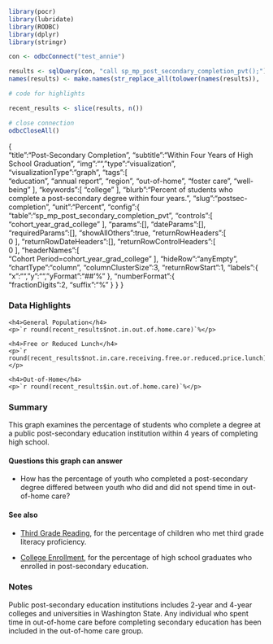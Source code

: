 ```r
library(pocr)
library(lubridate)
library(RODBC)
library(dplyr)
library(stringr)

con <- odbcConnect("test_annie")

results <- sqlQuery(con, "call sp_mp_post_secondary_completion_pvt();")
names(results) <- make.names(str_replace_all(tolower(names(results)), '\\(|\\)|:', ''))

# code for highlights

recent_results <- slice(results, n())

# close connection
odbcCloseAll()

```
{  
   "title":"Post-Secondary Completion",
   "subtitle":"Within Four Years of High School Graduation",
   "img":"",
   "type":"visualization",
   "visualizationType":"graph",
   "tags":[  
      "education",
      "annual report",
      "region",
      "out-of-home",
      "foster care",
      "well-being"
   ],
   "keywords":[
      "college"
   ],
   "blurb":"Percent of students who complete a post-secondary degree within four years.",
   "slug":"postsec-completion",
   "unit":"Percent",
   "config":{  
      "table":"sp_mp_post_secondary_completion_pvt",
      "controls":[  
         "cohort_year_grad_college"
      ],
      "params":[],
      "dateParams":[],
      "requiredParams":[],
      "showAllOthers":true,
      "returnRowHeaders":[  
         0
      ],
      "returnRowDateHeaders":[],
      "returnRowControlHeaders":[  
         0
      ],
      "headerNames":[  
         "Cohort Period=cohort_year_grad_college"
      ],
      "hideRow":"anyEmpty",
      "chartType":"column",
      "columnClusterSize":3,
      "returnRowStart":1,
      "labels":{  
         "x":"",
         "y":"",
         "yFormat":"##'%"
      },
      "numberFormat":{  
         "fractionDigits":2,
         "suffix":"%"
      }
   }
}

### Data Highlights

<div class="stat">
    <h4>General Population</h4>
    <p>`r round(recent_results$not.in.out.of.home.care)`%</p>
</div>

<div class="stat">
    <h4>Free or Reduced Lunch</h4>
    <p>`r round(recent_results$not.in.care.receiving.free.or.reduced.price.lunch)`%</p>
</div>

<div class="stat">
    <h4>Out-of-Home</h4>
    <p>`r round(recent_results$in.out.of.home.care)`%</p>
</div>

### Summary

This graph examines the percentage of students who complete a degree at a public post-secondary education institution within 4 years of completing high school.

#### Questions this graph can answer

- How has the percentage of youth who completed a post-secondary degree differed between youth who did and did not spend time in out-of-home care?

#### See also

- [Third Grade Reading](https://portal.cssat.org/visualizations/literacy), for the percentage of children who met third grade literacy proficiency.

- [College Enrollment](https://portal.cssat.org/visualizations/postsec-enrollment), for the percentage of high school graduates who enrolled in post-secondary education.

### Notes

Public post-secondary education institutions includes 2-year and 4-year colleges and universities in Washington State. Any individual who spent time in out-of-home care before completing secondary education has been included in the out-of-home care group.
